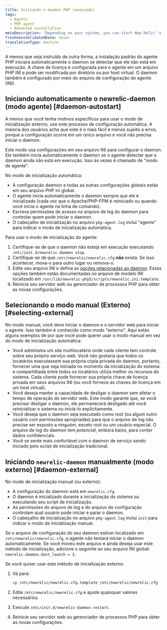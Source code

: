 ```yaml
---
title: Iniciando o daemon PHP (avançado)
tags:
  - Agents
  - PHP agent
  - Advanced installation
metaDescription: 'Depending on your system, you can start New Relic''s PHP daemon in various agent or external startup modes.'
freshnessValidatedDate: never
translationType: machine
---
```


A menos que seja instruído de outra forma, a instalação padrão do agente PHP iniciará automaticamente o daemon se detectar que ele não está em execução. A chave de licença é configurada para o agente em um arquivo PHP INI e pode ser modificada por diretório ou por host virtual. O daemon também é configurado por meio do arquivo de configuração do agente (INI).

## Iniciando automaticamente o newrelic-daemon (modo agente) [#daemon-autostart]

<Callout variant="tip">
  A menos que você tenha motivos específicos para usar o modo de inicialização externo, use este processo de configuração automática. A maioria dos usuários acha que este é o mais fácil e menos sujeito a erros, porque a configuração ocorre em um único arquivo e você não precisa iniciar o daemon.
</Callout>

Este modo usa configurações em seu arquivo INI para configurar o daemon. Ele também inicia automaticamente o daemon se o agente detectar que o daemon ainda não está em execução. Isso às vezes é chamado de "modo de agente".

No modo de inicialização automática:

* A configuração daemon e todas as outras configurações globais estão em seu arquivo PHP ini global.
* O agente inicia automaticamente o daemon sempre que ele é inicializado (cada vez que o Apache/PHP-FPM é reiniciado ou quando você inicia o agente na linha de comando).
* Escreva permissões de acesso no arquivo de log do daemon para controlar quem pode iniciar o daemon.
* O cabeçalho de inicialização no arquivo `php-agent.log` inclui "agente" para indicar o modo de inicialização automática.

Para usar o modo de inicialização do agente:

1. Certifique-se de que o daemon não esteja em execução executando `/etc/init.d/newrelic-daemon stop`.
2. Certifique-se de que `/etc/newrelic/newrelic.cfg` **não** exista. Se isso acontecer, mova-o para outro lugar ou remova-o.
3. Edite seu arquivo INI e defina as [opções relacionadas ao daemon](/docs/agents/php-agent/configuration/php-agent-newrelicini-settings#inivar-daemon-settings). Essas opções também estão documentadas no arquivo de modelo INI localizado em `/usr/lib/newrelic-php5/scripts/newrelic.ini.template`.
4. Reinicie seu servidor web ou gerenciador de processos PHP para obter as novas configurações.

## Selecionando o modo manual (Externo) [#selecting-external]

No modo manual, você deve iniciar o daemon e o servidor web para iniciar o agente. Isso também é conhecido como modo "externo". Aqui estão alguns exemplos de por que você pode querer usar o modo manual em vez do modo de inicialização automática:

* Você administra um site multilocatário onde cada cliente tem controle sobre seu próprio serviço web. Você não gostaria que todos os locatários executassem sua própria cópia privada do daemon, portanto, fornecer uma que seja iniciada no momento da inicialização do sistema e compartilhada entre todos os locatários utiliza melhor os recursos do sistema. Cada cliente pode fornecer sua própria chave de licença privada em seus arquivos INI (ou você fornece as chaves de licença em um host virtual).
* Você deseja manter a capacidade de desligar o daemon sem afetar o tempo de operação do servidor web. Este modo garante que, se você precisar desligar o daemon, ele permanecerá desligado até você reinicializar o sistema ou iniciá-lo explicitamente.
* Você deseja que o daemon seja executado como root (ou algum outro usuário com permissões apropriadas) para que o arquivo de log não precise ser exposto a ninguém, exceto root ou um usuário especial. O arquivo de log do daemon tem _potencial_, embora baixo, para conter dados confidenciais.
* Você se sente mais confortável com o daemon de serviço sendo iniciado pelo script de inicialização tradicional.

## Iniciando `newrelic-daemon` manualmente (modo externo) [#daemon-external]

No modo de inicialização manual (ou externo):

* A configuração do daemon está em `newrelic.cfg`.
* O daemon é inicializado durante a inicialização do sistema ou executando seu script de inicialização.
* As permissões do arquivo de log e do arquivo de configuração controlam qual usuário pode iniciar e parar o daemon.
* O cabeçalho de inicialização no arquivo `php-agent.log` inclui `init` para indicar o modo de inicialização manual.

Se o arquivo de configuração do seu daemon estiver localizado em `/etc/newrelic/newrelic.cfg`, o agente não tentará iniciar o daemon automaticamente. Se você moveu este arquivo e ainda deseja usar este método de inicialização, adicione o seguinte ao seu arquivo INI global: `newrelic.daemon.dont_launch = 3`.

Se você quiser usar este método de inicialização externo:

1. Vá para:

   ```bash
   cp /etc/newrelic/newrelic.cfg.template /etc/newrelic/newrelic.cfg
   ```

2. Edite `/etc/newrelic/newrelic.cfg` e ajuste quaisquer valores necessários.

3. Execute `/etc/init.d/newrelic-daemon restart`.

4. Reinicie seu servidor web ou gerenciador de processos PHP para obter as novas configurações.

<InstallFeedback/>